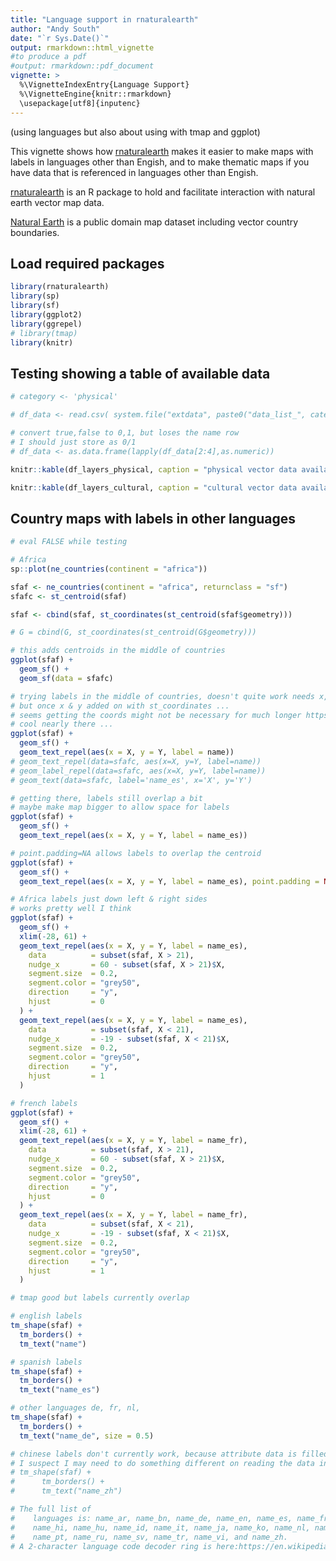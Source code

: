 ---
title: "Language support in rnaturalearth"
author: "Andy South"
date: "`r Sys.Date()`"
output: rmarkdown::html_vignette
#to produce a pdf
#output: rmarkdown::pdf_document
vignette: >
  %\VignetteIndexEntry{Language Support}
  %\VignetteEngine{knitr::rmarkdown}
  \usepackage[utf8]{inputenc}
---

(using languages but also about using with tmap and ggplot)

This vignette shows how [rnaturalearth](https://github.com/ropensci/rnaturalearth) makes it easier to make maps with labels in languages other than Engish, and to make thematic maps if you have data that is referenced in languages other than Engish.

[rnaturalearth](https://github.com/ropensci/rnaturalearth) is an R package to hold and facilitate interaction with natural earth vector map data.

[Natural Earth](https://www.naturalearthdata.com/) is a public domain map dataset including vector country boundaries. 


## Load required packages

```{r, eval=TRUE, echo=TRUE, message=FALSE}
library(rnaturalearth)
library(sp)
library(sf)
library(ggplot2)
library(ggrepel)
# library(tmap)
library(knitr)
```

## Testing showing a table of available data

```{r echo = FALSE, results = 'asis'}

# category <- 'physical'

# df_data <- read.csv( system.file("extdata", paste0("data_list_", category, ".csv"), package = "rnaturalearth") )

# convert true,false to 0,1, but loses the name row
# I should just store as 0/1
# df_data <- as.data.frame(lapply(df_data[2:4],as.numeric))

knitr::kable(df_layers_physical, caption = "physical vector data available via ne_download()")

knitr::kable(df_layers_cultural, caption = "cultural vector data available via ne_download()")
```

## Country maps with labels in other languages

```{r, eval=FALSE, echo=TRUE, message=FALSE}
# eval FALSE while testing

# Africa
sp::plot(ne_countries(continent = "africa"))

sfaf <- ne_countries(continent = "africa", returnclass = "sf")
sfafc <- st_centroid(sfaf)

sfaf <- cbind(sfaf, st_coordinates(st_centroid(sfaf$geometry)))

# G = cbind(G, st_coordinates(st_centroid(G$geometry)))

# this adds centroids in the middle of countries
ggplot(sfaf) +
  geom_sf() +
  geom_sf(data = sfafc)

# trying labels in the middle of countries, doesn't quite work needs x,y,label
# but once x & y added on with st_coordinates ...
# seems getting the coords might not be necessary for much longer https://github.com/slowkow/ggrepel/issues/111
# cool nearly there ...
ggplot(sfaf) +
  geom_sf() +
  geom_text_repel(aes(x = X, y = Y, label = name))
# geom_text_repel(data=sfafc, aes(x=X, y=Y, label=name))
# geom_label_repel(data=sfafc, aes(x=X, y=Y, label=name))
# geom_text(data=sfafc, label='name_es', x='X', y='Y')

# getting there, labels still overlap a bit
# maybe make map bigger to allow space for labels
ggplot(sfaf) +
  geom_sf() +
  geom_text_repel(aes(x = X, y = Y, label = name_es))

# point.padding=NA allows labels to overlap the centroid
ggplot(sfaf) +
  geom_sf() +
  geom_text_repel(aes(x = X, y = Y, label = name_es), point.padding = NA)

# Africa labels just down left & right sides
# works pretty well I think
ggplot(sfaf) +
  geom_sf() +
  xlim(-28, 61) +
  geom_text_repel(aes(x = X, y = Y, label = name_es),
    data          = subset(sfaf, X > 21),
    nudge_x       = 60 - subset(sfaf, X > 21)$X,
    segment.size  = 0.2,
    segment.color = "grey50",
    direction     = "y",
    hjust         = 0
  ) +
  geom_text_repel(aes(x = X, y = Y, label = name_es),
    data          = subset(sfaf, X < 21),
    nudge_x       = -19 - subset(sfaf, X < 21)$X,
    segment.size  = 0.2,
    segment.color = "grey50",
    direction     = "y",
    hjust         = 1
  )

# french labels
ggplot(sfaf) +
  geom_sf() +
  xlim(-28, 61) +
  geom_text_repel(aes(x = X, y = Y, label = name_fr),
    data          = subset(sfaf, X > 21),
    nudge_x       = 60 - subset(sfaf, X > 21)$X,
    segment.size  = 0.2,
    segment.color = "grey50",
    direction     = "y",
    hjust         = 0
  ) +
  geom_text_repel(aes(x = X, y = Y, label = name_fr),
    data          = subset(sfaf, X < 21),
    nudge_x       = -19 - subset(sfaf, X < 21)$X,
    segment.size  = 0.2,
    segment.color = "grey50",
    direction     = "y",
    hjust         = 1
  )

# tmap good but labels currently overlap

# english labels
tm_shape(sfaf) +
  tm_borders() +
  tm_text("name")

# spanish labels
tm_shape(sfaf) +
  tm_borders() +
  tm_text("name_es")

# other languages de, fr, nl,
tm_shape(sfaf) +
  tm_borders() +
  tm_text("name_de", size = 0.5)

# chinese labels don't currently work, because attribute data is filled with NA
# I suspect I may need to do something different on reading the data in ?
# tm_shape(sfaf) +
#      tm_borders() +
#      tm_text("name_zh")

# The full list of
#    languages is: name_ar, name_bn, name_de, name_en, name_es, name_fr, name_el,
#    name_hi, name_hu, name_id, name_it, name_ja, name_ko, name_nl, name_pl,
#    name_pt, name_ru, name_sv, name_tr, name_vi, and name_zh.
# A 2-character language code decoder ring is here:https://en.wikipedia.org/wiki/List_of_ISO_639-2_codes.
```



